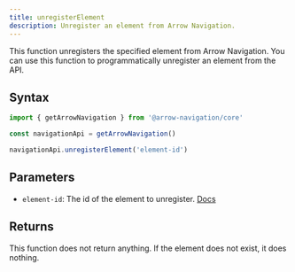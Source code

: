 ```yaml
---
title: unregisterElement
description: Unregister an element from Arrow Navigation.
---
```


This function unregisters the specified element from Arrow Navigation. You can use this function to programmatically unregister an element from the API.

## Syntax

```ts
import { getArrowNavigation } from '@arrow-navigation/core'

const navigationApi = getArrowNavigation()

navigationApi.unregisterElement('element-id')
```

## Parameters

- `element-id`: The id of the element to unregister. [Docs](/docs/core/api/register-element)

## Returns

This function does not return anything. If the element does not exist, it does nothing.
